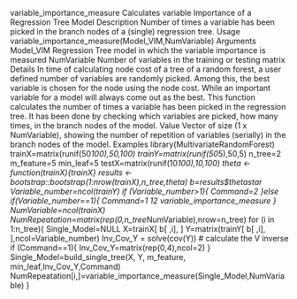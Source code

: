 variable_importance_measure
Calculates variable Importance of a Regression Tree Model
Description
Number of times a variable has been picked in the branch nodes of a (single) regression tree.
Usage
variable_importance_measure(Model_VIM,NumVariable)
Arguments
Model_VIM Regression Tree model in which the variable importance is measured
NumVariable Number of variables in the training or testing matrix
Details
In time of calculating node cost of a tree of a random forest, a user defined number of variables are
randomly picked. Among this, the best variable is chosen for the node using the node cost. While
an important variable for a model will always come out as the best. This function calculates the
number of times a variable has been picked in the regression tree. It has been done by checking
which variables are picked, how many times, in the branch nodes of the model.
Value
Vector of size (1 x NumVariable), showing the number of repetition of variables (serially) in the
branch nodes of the model.
Examples
library(MultivariateRandomForest)
trainX=matrix(runif(50*100),50,100)
trainY=matrix(runif(50*5),50,5)
n_tree=2
m_feature=5
min_leaf=5
testX=matrix(runif(10*100),10,100)
theta <- function(trainX){trainX}
results <- bootstrap::bootstrap(1:nrow(trainX),n_tree,theta)
b=results$thetastar
Variable_number=ncol(trainY)
if (Variable_number>1){
Command=2
}else if(Variable_number==1){
Command=1
12 variable_importance_measure
}
NumVariable=ncol(trainX)
NumRepeatation=matrix(rep(0,n_tree*NumVariable),nrow=n_tree)
for (i in 1:n_tree){
Single_Model=NULL
X=trainX[ b[ ,i], ]
Y=matrix(trainY[ b[ ,i], ],ncol=Variable_number)
Inv_Cov_Y = solve(cov(Y)) # calculate the V inverse
if (Command==1){
Inv_Cov_Y=matrix(rep(0,4),ncol=2)
}
Single_Model=build_single_tree(X, Y, m_feature, min_leaf,Inv_Cov_Y,Command)
NumRepeatation[i,]=variable_importance_measure(Single_Model,NumVariable)
}
